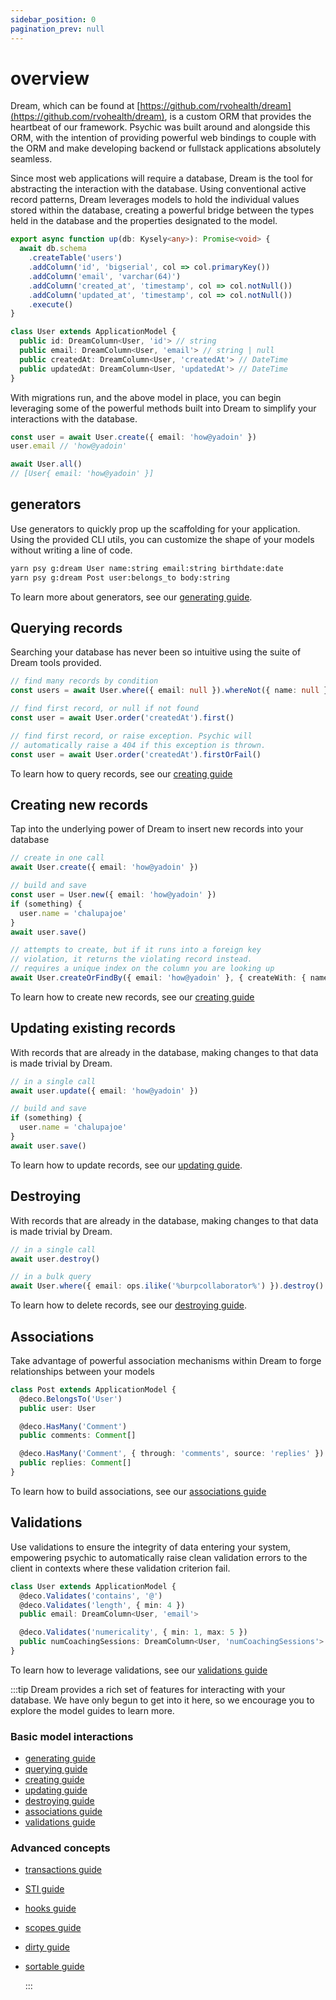 ```yaml
---
sidebar_position: 0
pagination_prev: null
---
```



# overview

Dream, which can be found at [https://github.com/rvohealth/dream](https://github.com/rvohealth/dream), is a custom ORM that provides the heartbeat of our framework. Psychic was built around and alongside this ORM, with the intention of providing powerful web bindings to couple with the ORM and make developing backend or fullstack applications absolutely seamless.

Since most web applications will require a database, Dream is the tool for abstracting the interaction with the database. Using conventional active record patterns, Dream leverages models to hold the individual values stored within the database, creating a powerful bridge between the types held in the database and the properties designated to the model.

```ts
export async function up(db: Kysely<any>): Promise<void> {
  await db.schema
    .createTable('users')
    .addColumn('id', 'bigserial', col => col.primaryKey())
    .addColumn('email', 'varchar(64)')
    .addColumn('created_at', 'timestamp', col => col.notNull())
    .addColumn('updated_at', 'timestamp', col => col.notNull())
    .execute()
}

class User extends ApplicationModel {
  public id: DreamColumn<User, 'id'> // string
  public email: DreamColumn<User, 'email'> // string | null
  public createdAt: DreamColumn<User, 'createdAt'> // DateTime
  public updatedAt: DreamColumn<User, 'updatedAt'> // DateTime
}
```

With migrations run, and the above model in place, you can begin leveraging some of the powerful methods built into Dream to simplify your interactions with the database.

```ts
const user = await User.create({ email: 'how@yadoin' })
user.email // 'how@yadoin'

await User.all()
// [User{ email: 'how@yadoin' }]
```

## generators

Use generators to quickly prop up the scaffolding for your application. Using the provided CLI utils, you can customize the shape of your models without writing a line of code.

```sh
yarn psy g:dream User name:string email:string birthdate:date
yarn psy g:dream Post user:belongs_to body:string
```

To learn more about generators, see our [generating guide](/docs/models/generating).

## Querying records

Searching your database has never been so intuitive using the suite of Dream tools provided.

```ts
// find many records by condition
const users = await User.where({ email: null }).whereNot({ name: null }).order('createdAt').all()

// find first record, or null if not found
const user = await User.order('createdAt').first()

// find first record, or raise exception. Psychic will
// automatically raise a 404 if this exception is thrown.
const user = await User.order('createdAt').firstOrFail()
```

To learn how to query records, see our [creating guide](/docs/models/querying/overview)

## Creating new records

Tap into the underlying power of Dream to insert new records into your database

```ts
// create in one call
await User.create({ email: 'how@yadoin' })

// build and save
const user = User.new({ email: 'how@yadoin' })
if (something) {
  user.name = 'chalupajoe'
}
await user.save()

// attempts to create, but if it runs into a foreign key
// violation, it returns the violating record instead.
// requires a unique index on the column you are looking up
await User.createOrFindBy({ email: 'how@yadoin' }, { createWith: { name: 'chalupajoe' } })
```

To learn how to create new records, see our [creating guide](/docs/models/creating)

## Updating existing records

With records that are already in the database, making changes to that data is made trivial by Dream.

```ts
// in a single call
await user.update({ email: 'how@yadoin' })

// build and save
if (something) {
  user.name = 'chalupajoe'
}
await user.save()
```

To learn how to update records, see our [updating guide](/docs/models/updating).

## Destroying

With records that are already in the database, making changes to that data is made trivial by Dream.

```ts
// in a single call
await user.destroy()

// in a bulk query
await User.where({ email: ops.ilike('%burpcollaborator%') }).destroy()
```

To learn how to delete records, see our [destroying guide](/docs/models/destroying).

## Associations

Take advantage of powerful association mechanisms within Dream to forge relationships between your models

```ts
class Post extends ApplicationModel {
  @deco.BelongsTo('User')
  public user: User

  @deco.HasMany('Comment')
  public comments: Comment[]

  @deco.HasMany('Comment', { through: 'comments', source: 'replies' })
  public replies: Comment[]
}
```

To learn how to build associations, see our [associations guide](/docs/models/associations/overview)

## Validations

Use validations to ensure the integrity of data entering your system, empowering psychic to automatically raise clean validation errors to the client in contexts where these validation criterion fail.

```ts
class User extends ApplicationModel {
  @deco.Validates('contains', '@')
  @deco.Validates('length', { min: 4 })
  public email: DreamColumn<User, 'email'>

  @deco.Validates('numericality', { min: 1, max: 5 })
  public numCoachingSessions: DreamColumn<User, 'numCoachingSessions'>
}
```

To learn how to leverage validations, see our [validations guide](/docs/models/validations/overview)

:::tip
Dream provides a rich set of features for interacting with your database. We have only begun to get into it here, so we encourage you to explore the model guides to learn more.

### Basic model interactions

- [generating guide](/docs/models/generating)
- [querying guide](/docs/models/querying/overview)
- [creating guide](/docs/models/creating)
- [updating guide](/docs/models/updating)
- [destroying guide](/docs/models/destroying)
- [associations guide](/docs/models/associations/overview)
- [validations guide](/docs/models/validations/overview)

### Advanced concepts

- [transactions guide](/docs/models/transactions)
- [STI guide](/docs/models/sti)
- [hooks guide](/docs/models/hooks)
- [scopes guide](/docs/models/scopes)
- [dirty guide](/docs/models/dirty)
- [sortable guide](/docs/models/decorators/sortable)

  :::
